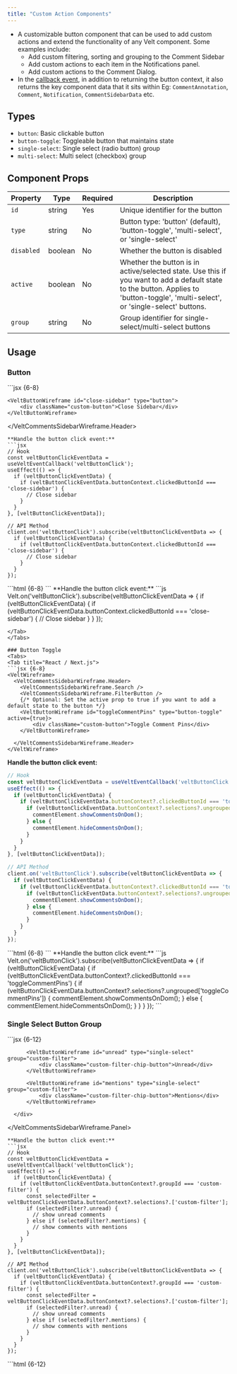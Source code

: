 ```yaml
---
title: "Custom Action Components"
---
```


- A customizable button component that can be used to add custom actions and extend the functionality of any Velt component. Some examples include:
  - Add custom filtering, sorting and grouping to the Comment Sidebar
  - Add custom actions to each item in the Notifications panel.
  - Add custom actions to the Comment Dialog.
- In the [callback event](#callback-event), in addition to returning the button context, it also returns the key component data that it sits within Eg: `CommentAnnotation`, `Comment`, `Notification`, `CommentSidebarData` etc.



## Types
- `button`: Basic clickable button
- `button-toggle`: Toggleable button that maintains state
- `single-select`: Single select (radio button) group
- `multi-select`: Multi select (checkbox) group

## Component Props

| Property | Type | Required | Description |
|----------|------|----------|-------------|
| `id` | string | Yes | Unique identifier for the button |
| `type` | string | No | Button type: 'button' (default), 'button-toggle', 'multi-select', or 'single-select' |
| `disabled` | boolean | No | Whether the button is disabled |
| `active` | boolean | No | Whether the button is in active/selected state. Use this if you want to add a default state to the button. Applies to 'button-toggle', 'multi-select', or 'single-select' buttons. |
| `group` | string | No | Group identifier for single-select/multi-select buttons |

## Usage

### Button
<Tabs>
<Tab title="React / Next.js">
```jsx {6-8}
<VeltWireframe>
  <VeltCommentsSidebarWireframe.Header>
    <VeltCommentsSidebarWireframe.Search />
    <VeltCommentsSidebarWireframe.FilterButton />

    <VeltButtonWireframe id="close-sidebar" type="button">
        <div className="custom-button">Close Sidebar</div>
    </VeltButtonWireframe>

  </VeltCommentsSidebarWireframe.Header>
</VeltWireframe>
```
**Handle the button click event:**
```jsx
// Hook
const veltButtonClickEventData = useVeltEventCallback('veltButtonClick');
useEffect(() => {
  if (veltButtonClickEventData) {
    if (veltButtonClickEventData.buttonContext.clickedButtonId === 'close-sidebar') {
      // Close sidebar
    }
  }
}, [veltButtonClickEventData]);

// API Method
client.on('veltButtonClick').subscribe(veltButtonClickEventData => {
  if (veltButtonClickEventData) {
    if (veltButtonClickEventData.buttonContext.clickedButtonId === 'close-sidebar') {
      // Close sidebar
    }
  }
});

```
</Tab>

<Tab title="Other Frameworks">
```html {6-8}
<velt-wireframe style="display:none;">
  <velt-comments-sidebar-wireframe-header>
    <velt-comments-sidebar-wireframe-search></velt-comments-sidebar-wireframe-search>
    <velt-comments-sidebar-wireframe-filter-button></velt-comments-sidebar-wireframe-filter-button>

    <velt-button-wireframe id="close-sidebar" type="button">
        <div class="custom-button">Close Sidebar</div>
    </velt-button-wireframe>

  </velt-comments-sidebar-wireframe-header>
</velt-wireframe>
```
**Handle the button click event:**
```js
Velt.on('veltButtonClick').subscribe(veltButtonClickEventData => {
  if (veltButtonClickEventData) {
    if (veltButtonClickEventData.buttonContext.clickedButtonId === 'close-sidebar') {
      // Close sidebar
    }
  }
});

```
</Tab>
</Tabs>

### Button Toggle
<Tabs>
<Tab title="React / Next.js">
```jsx {6-8}
<VeltWireframe>
  <VeltCommentsSidebarWireframe.Header>
    <VeltCommentsSidebarWireframe.Search />
    <VeltCommentsSidebarWireframe.FilterButton />
    {/* Optional: Set the active prop to true if you want to add a default state to the button */}
    <VeltButtonWireframe id="toggleCommentPins" type="button-toggle" active={true}>
        <div className="custom-button">Toggle Comment Pins</div>
    </VeltButtonWireframe>

  </VeltCommentsSidebarWireframe.Header>
</VeltWireframe>
```
**Handle the button click event:**
```jsx
// Hook
const veltButtonClickEventData = useVeltEventCallback('veltButtonClick');
useEffect(() => {
  if (veltButtonClickEventData) {
    if (veltButtonClickEventData.buttonContext?.clickedButtonId === 'toggleCommentPins') {
      if (veltButtonClickEventData.buttonContext?.selections?.ungrouped['toggleCommentPins']) {
        commentElement.showCommentsOnDom();
      } else {
        commentElement.hideCommentsOnDom(); 
      }
    }
  }
}, [veltButtonClickEventData]);

// API Method
client.on('veltButtonClick').subscribe(veltButtonClickEventData => {
  if (veltButtonClickEventData) {
    if (veltButtonClickEventData.buttonContext?.clickedButtonId === 'toggleCommentPins') {
      if (veltButtonClickEventData.buttonContext?.selections?.ungrouped['toggleCommentPins']) {
        commentElement.showCommentsOnDom();
      } else {
        commentElement.hideCommentsOnDom(); 
      }
    }
  }
});
```
</Tab>

<Tab title="Other Frameworks">
```html {6-8}
<velt-wireframe style="display:none;">
  <velt-comments-sidebar-wireframe-header>
    <velt-comments-sidebar-wireframe-search></velt-comments-sidebar-wireframe-search>
    <velt-comments-sidebar-wireframe-filter-button></velt-comments-sidebar-wireframe-filter-button>

    <!-- Optional: Set the active prop to true if you want to add a default state to the button -->
    <velt-button-wireframe id="toggleCommentPins" type="button-toggle" active="true">
        <div class="custom-button">Toggle Comment Pins</div>
    </velt-button-wireframe>

  </velt-comments-sidebar-wireframe-header>
</velt-wireframe>
```
**Handle the button click event:**
```js
Velt.on('veltButtonClick').subscribe(veltButtonClickEventData => {
  if (veltButtonClickEventData) {
    if (veltButtonClickEventData.buttonContext?.clickedButtonId === 'toggleCommentPins') {
      if (veltButtonClickEventData.buttonContext?.selections?.ungrouped['toggleCommentPins']) {
        commentElement.showCommentsOnDom();
      } else {
        commentElement.hideCommentsOnDom(); 
      }
    }
  }
});
```
</Tab>
</Tabs>

### Single Select Button Group
<Tabs>
<Tab title="React / Next.js">
```jsx {6-12}
<VeltWireframe>
  <VeltCommentsSidebarWireframe.Panel>
      <VeltCommentsSidebarWireframe.Header />
      <div className="custom-filter-chip-container">

          <VeltButtonWireframe id="unread" type="single-select" group="custom-filter">
              <div className="custom-filter-chip-button">Unread</div>
          </VeltButtonWireframe>

          <VeltButtonWireframe id="mentions" type="single-select" group="custom-filter">
              <div className="custom-filter-chip-button">Mentions</div>
          </VeltButtonWireframe>

      </div>
  </VeltCommentsSidebarWireframe.Panel>
</VeltWireframe>
```
**Handle the button click event:**
```jsx
// Hook
const veltButtonClickEventData = useVeltEventCallback('veltButtonClick');
useEffect(() => {
  if (veltButtonClickEventData) {
    if (veltButtonClickEventData.buttonContext?.groupId === 'custom-filter') {
      const selectedFilter = veltButtonClickEventData.buttonContext?.selections?.['custom-filter'];
      if (selectedFilter?.unread) {
        // show unread comments
      } else if (selectedFilter?.mentions) {
        // show comments with mentions
      }
    }
  }
}, [veltButtonClickEventData]);

// API Method
client.on('veltButtonClick').subscribe(veltButtonClickEventData => {
  if (veltButtonClickEventData) {
    if (veltButtonClickEventData.buttonContext?.groupId === 'custom-filter') {
      const selectedFilter = veltButtonClickEventData.buttonContext?.selections?.['custom-filter'];
      if (selectedFilter?.unread) {
        // show unread comments
      } else if (selectedFilter?.mentions) {
        // show comments with mentions
      }
    }
  }
});
```
</Tab>

<Tab title="Other Frameworks">
```html {6-12}
<velt-wireframe style="display:none;">
  <velt-comments-sidebar-wireframe-panel>
    <velt-comments-sidebar-wireframe-header></velt-comments-sidebar-wireframe-header>
    <div class="custom-filter-chip-container">

        <velt-button-wireframe id="unread" type="single-select" group="custom-filter">
            <div class="custom-filter-chip-button">Unread</div>
        </velt-button-wireframe>

        <velt-button-wireframe id="mentions" type="single-select" group="custom-filter">
            <div class="custom-filter-chip-button">Mentions</div>
        </velt-button-wireframe>

    </div>
  </velt-comments-sidebar-wireframe-panel>
</velt-wireframe>
```
**Handle the button click event:**
```js
Velt.on('veltButtonClick').subscribe(veltButtonClickEventData => {
  if (veltButtonClickEventData) {
    if (veltButtonClickEventData.buttonContext?.groupId === 'custom-filter') {
      const selectedFilter = veltButtonClickEventData.buttonContext?.selections?.['custom-filter'];
      if (selectedFilter?.unread) {
        // show unread comments
      } else if (selectedFilter?.mentions) {
        // show comments with mentions
      }
    }
  }
});
```
</Tab>
</Tabs>

### Multi Select Button Group
<Tabs>
<Tab title="React / Next.js">
```jsx {6-12}
<VeltWireframe>
  <VeltCommentsSidebarWireframe.Panel>
      <VeltCommentsSidebarWireframe.Header />
      <div className="custom-filter-chip-container">

          <VeltButtonWireframe id="unread" type="multi-select" group="custom-filter">
              <div className="custom-filter-chip-button">Unread</div>
          </VeltButtonWireframe>

          <VeltButtonWireframe id="mentions" type="multi-select" group="custom-filter">
              <div className="custom-filter-chip-button">Mentions</div>
          </VeltButtonWireframe>

      </div>
  </VeltCommentsSidebarWireframe.Panel>
</VeltWireframe>
```
**Handle the button click event:**
```jsx
// Hook
const veltButtonClickEventData = useVeltEventCallback('veltButtonClick');
useEffect(() => {
  if (veltButtonClickEventData) {
    if (veltButtonClickEventData.buttonContext?.groupId === 'custom-filter') {
      const selections = veltButtonClickEventData.buttonContext?.selections?.['custom-filter'];
      if (selections?.unread) {
        // show unread comments
      }
      if (selections?.mentions) {
        // show comments with mentions
      }
    }
  }
}, [veltButtonClickEventData]);

// API Method
client.on('veltButtonClick').subscribe(veltButtonClickEventData => {
  if (veltButtonClickEventData) {
    if (veltButtonClickEventData.buttonContext?.groupId === 'custom-filter') {
      const selections = veltButtonClickEventData.buttonContext?.selections?.['custom-filter'];
      if (selections?.unread) {
        // show unread comments
      }
      if (selections?.mentions) {
        // show comments with mentions
      }
    }
  }
});
```
</Tab>

<Tab title="Other Frameworks">
```html {6-12}
<velt-wireframe style="display:none;">
  <velt-comments-sidebar-wireframe-panel>
    <velt-comments-sidebar-wireframe-header></velt-comments-sidebar-wireframe-header>
    <div class="custom-filter-chip-container">

        <velt-button-wireframe id="unread" type="multi-select" group="custom-filter">
            <div class="custom-filter-chip-button">Unread</div>
        </velt-button-wireframe>

        <velt-button-wireframe id="mentions" type="multi-select" group="custom-filter">
            <div class="custom-filter-chip-button">Mentions</div>
        </velt-button-wireframe>

    </div>
  </velt-comments-sidebar-wireframe-panel>
</velt-wireframe>
```
**Handle the button click event:**
```js
Velt.on('veltButtonClick').subscribe(veltButtonClickEventData => {
  if (veltButtonClickEventData) {
    if (veltButtonClickEventData.buttonContext?.groupId === 'custom-filter') {
      const selections = veltButtonClickEventData.buttonContext?.selections?.['custom-filter'];
      if (selections?.unread) {
        // show unread comments
      }
      if (selections?.mentions) {
        // show comments with mentions
      }
    }
  }
});
```
</Tab>
</Tabs>


### Callback Event
The Velt Button Wireframe emits events when users interact with it. You can listen to these events to implement custom behaviors.
- Returns: [VeltButtonClickEvent](/api-reference/sdk/models/api-event-objects#veltbuttonclickevent)

<Tabs>
<Tab title="React / Next.js">
```jsx
// Hook
const veltButtonClickEventData = useVeltEventCallback('veltButtonClick');
useEffect(() => {
  if (veltButtonClickEventData) {
    // Handle button click event response
  }
}, [veltButtonClickEventData]);

// API Method
client.on('veltButtonClick').subscribe((veltButtonClickEventData) => {
    // Handle button click event response
});

```
</Tab>

<Tab title="Other Frameworks">
```js
Velt.on('veltButtonClick').subscribe((veltButtonClickEventData) => {
    // Handle button click event response
});
```
</Tab>
</Tabs>
